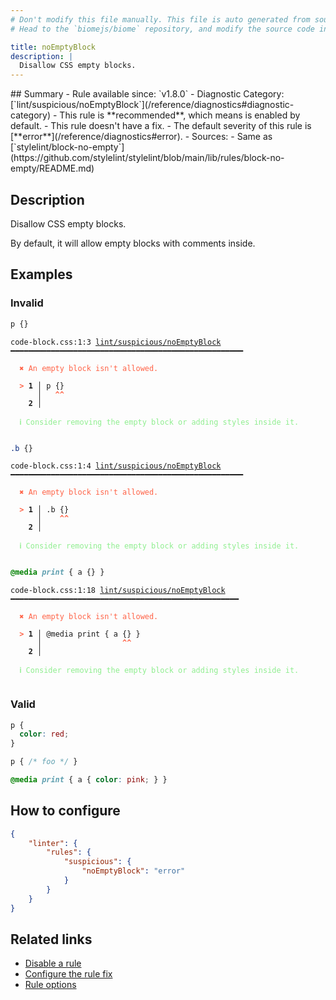 ```yaml
---
# Don't modify this file manually. This file is auto generated from source, and you will lose your changes next time the website is built.
# Head to the `biomejs/biome` repository, and modify the source code in there.

title: noEmptyBlock
description: |
  Disallow CSS empty blocks.
---
```


<Tabs>
<TabItem label="CSS" icon="seti:css">
## Summary
- Rule available since: `v1.8.0`
- Diagnostic Category: [`lint/suspicious/noEmptyBlock`](/reference/diagnostics#diagnostic-category)
- This rule is **recommended**, which means is enabled by default.
- This rule doesn't have a fix.
- The default severity of this rule is [**error**](/reference/diagnostics#error).
- Sources: 
  - Same as [`stylelint/block-no-empty`](https://github.com/stylelint/stylelint/blob/main/lib/rules/block-no-empty/README.md)

## Description
Disallow CSS empty blocks.

By default, it will allow empty blocks with comments inside.

## Examples

### Invalid

```css
p {}
```

<pre class="language-text"><code class="language-text">code-block.css:1:3 <a href="https://biomejs.dev/linter/rules/no-empty-block">lint/suspicious/noEmptyBlock</a> ━━━━━━━━━━━━━━━━━━━━━━━━━━━━━━━━━━━━━━━━━━━━━━━━━━━━<br /><br />  <strong><span style="color: Tomato;">✖</span></strong> <span style="color: Tomato;">An empty block isn't allowed.</span><br />  <br />  <strong><span style="color: Tomato;">&gt;</span></strong> <strong>1 │ </strong>p &#123;&#125;<br />   <strong>   │ </strong>  <strong><span style="color: Tomato;">^</span></strong><strong><span style="color: Tomato;">^</span></strong><br />    <strong>2 │ </strong><br />  <br />  <strong><span style="color: lightgreen;">ℹ</span></strong> <span style="color: lightgreen;">Consider removing the empty block or adding styles inside it.</span><br />  <br /></code></pre>

```css
.b {}
```

<pre class="language-text"><code class="language-text">code-block.css:1:4 <a href="https://biomejs.dev/linter/rules/no-empty-block">lint/suspicious/noEmptyBlock</a> ━━━━━━━━━━━━━━━━━━━━━━━━━━━━━━━━━━━━━━━━━━━━━━━━━━━━<br /><br />  <strong><span style="color: Tomato;">✖</span></strong> <span style="color: Tomato;">An empty block isn't allowed.</span><br />  <br />  <strong><span style="color: Tomato;">&gt;</span></strong> <strong>1 │ </strong>.b &#123;&#125;<br />   <strong>   │ </strong>   <strong><span style="color: Tomato;">^</span></strong><strong><span style="color: Tomato;">^</span></strong><br />    <strong>2 │ </strong><br />  <br />  <strong><span style="color: lightgreen;">ℹ</span></strong> <span style="color: lightgreen;">Consider removing the empty block or adding styles inside it.</span><br />  <br /></code></pre>

```css
@media print { a {} }
```

<pre class="language-text"><code class="language-text">code-block.css:1:18 <a href="https://biomejs.dev/linter/rules/no-empty-block">lint/suspicious/noEmptyBlock</a> ━━━━━━━━━━━━━━━━━━━━━━━━━━━━━━━━━━━━━━━━━━━━━━━━━━━<br /><br />  <strong><span style="color: Tomato;">✖</span></strong> <span style="color: Tomato;">An empty block isn't allowed.</span><br />  <br />  <strong><span style="color: Tomato;">&gt;</span></strong> <strong>1 │ </strong>@media print &#123; a &#123;&#125; &#125;<br />   <strong>   │ </strong>                 <strong><span style="color: Tomato;">^</span></strong><strong><span style="color: Tomato;">^</span></strong><br />    <strong>2 │ </strong><br />  <br />  <strong><span style="color: lightgreen;">ℹ</span></strong> <span style="color: lightgreen;">Consider removing the empty block or adding styles inside it.</span><br />  <br /></code></pre>

### Valid

```css
p {
  color: red;
}
```

```css
p { /* foo */ }
```

```css
@media print { a { color: pink; } }
```

## How to configure
```json title="biome.json"
{
	"linter": {
		"rules": {
			"suspicious": {
				"noEmptyBlock": "error"
			}
		}
	}
}

```
## Related links

- [Disable a rule](/linter/#disable-a-lint-rule)
- [Configure the rule fix](/linter#configure-the-rule-fix)
- [Rule options](/linter/#rule-options)

</TabItem>
</Tabs>

